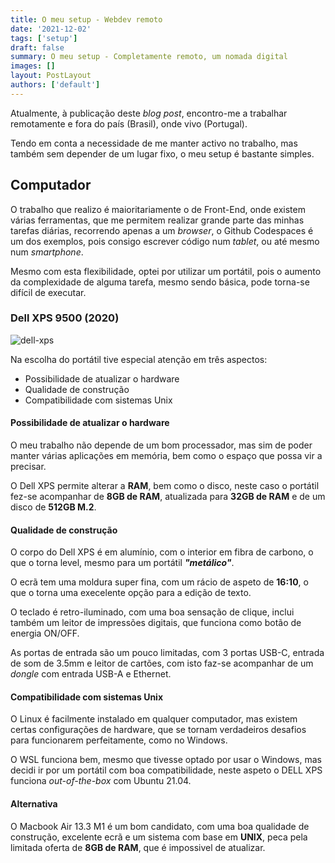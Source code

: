 ```yaml
---
title: O meu setup - Webdev remoto
date: '2021-12-02'
tags: ['setup']
draft: false
summary: O meu setup - Completamente remoto, um nomada digital
images: []
layout: PostLayout
authors: ['default']
---
```


Atualmente, à publicação deste _blog post_, encontro-me a trabalhar remotamente e fora do país (Brasil), onde vivo (Portugal).

Tendo em conta a necessidade de me manter activo no trabalho, mas também sem depender de um lugar fixo, o meu setup é bastante simples.

## Computador

O trabalho que realizo é maioritariamente o de Front-End, onde existem várias ferramentas, que me permitem realizar grande parte das minhas tarefas diárias,
recorrendo apenas a um _browser_, o Github Codespaces é um dos exemplos, pois consigo escrever código num _tablet_, ou até mesmo num _smartphone_.

Mesmo com esta flexibilidade, optei por utilizar um portátil, pois o aumento da complexidade de alguma tarefa, mesmo sendo básica, pode torna-se difícil
de executar.

### Dell XPS 9500 (2020)

![dell-xps](/static/images/laptop_compressed.jpg)

Na escolha do portátil tive especial atenção em três aspectos:

- Possibilidade de atualizar o hardware
- Qualidade de construção
- Compatibilidade com sistemas Unix

#### Possibilidade de atualizar o hardware

O meu trabalho não depende de um bom processador, mas sim de poder manter várias aplicações em memória, bem como o espaço que possa vir a precisar.

O Dell XPS permite alterar a **RAM**, bem como o disco, neste caso o portátil fez-se acompanhar de **8GB de RAM**,
atualizada para **32GB de RAM** e de um disco de **512GB M.2**.

#### Qualidade de construção

O corpo do Dell XPS é em alumínio, com o interior em fibra de carbono, o que o torna level, mesmo para um portátil **_"metálico"_**.

O ecrã tem uma moldura super fina, com um rácio de aspeto de **16:10**, o que o torna uma execelente opção para a edição de texto.

O teclado é retro-iluminado, com uma boa sensação de clique, inclui também um leitor de impressões digitais, que funciona como botão de energia ON/OFF.

As portas de entrada são um pouco limitadas, com 3 portas USB-C, entrada de som de 3.5mm e leitor de cartões, com isto faz-se acompanhar de um
_dongle_ com entrada USB-A e Ethernet.

#### Compatibilidade com sistemas Unix

O Linux é facilmente instalado em qualquer computador, mas existem certas configurações de hardware, que se tornam verdadeiros desafios para funcionarem perfeitamente,
como no Windows.

O WSL funciona bem, mesmo que tivesse optado por usar o Windows, mas decidi ir por um portátil com boa compatibilidade, neste aspeto o DELL XPS funciona
_out-of-the-box_ com Ubuntu 21.04.

#### Alternativa

O Macbook Air 13.3 M1 é um bom candidato, com uma boa qualidade de construção, excelente ecrã e um sistema com base em **UNIX**, peca pela limitada oferta
de **8GB de RAM**, que é impossivel de atualizar.
